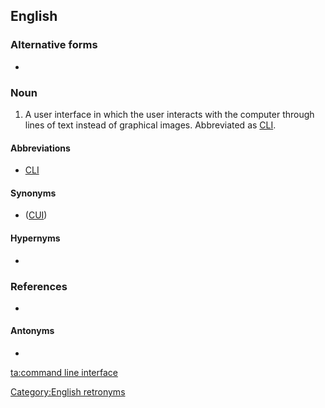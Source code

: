==English==

===Alternative forms===
* {{l|en|command-line interface}}

===Noun===
{{en-noun|head=[[command line]] [[interface]]}}

# {{label|en|computing}} A user interface in which the user interacts with the computer through lines of text instead of graphical images. Abbreviated as [[CLI]].

====Abbreviations====
* [[CLI]]

====Synonyms====
* {{l|en|character user interface}} ([[CUI]])

====Hypernyms====
* {{l|en|interface}}

===References===
* {{pedia}}

====Antonyms====
* {{l|en|graphical user interface}}

[[Category:English retronyms]]

[[ta:command line interface]]